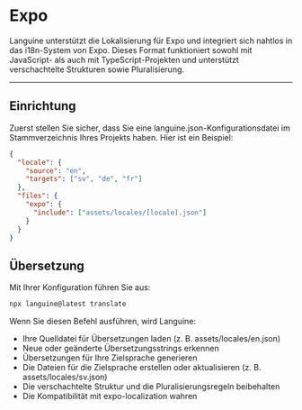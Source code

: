 # Expo

Languine unterstützt die Lokalisierung für Expo und integriert sich nahtlos in das i18n-System von Expo. Dieses Format funktioniert sowohl mit JavaScript- als auch mit TypeScript-Projekten und unterstützt verschachtelte Strukturen sowie Pluralisierung.

---

## Einrichtung

Zuerst stellen Sie sicher, dass Sie eine languine.json-Konfigurationsdatei im Stammverzeichnis Ihres Projekts haben. Hier ist ein Beispiel:

```json
{
  "locale": {
    "source": "en",
    "targets": ["sv", "de", "fr"]
  },
  "files": {
    "expo": {
      "include": ["assets/locales/[locale].json"]
    }
  }
}
```

## Übersetzung

Mit Ihrer Konfiguration führen Sie aus:

```bash
npx languine@latest translate
```

Wenn Sie diesen Befehl ausführen, wird Languine:

- Ihre Quelldatei für Übersetzungen laden (z. B. assets/locales/en.json)
- Neue oder geänderte Übersetzungsstrings erkennen
- Übersetzungen für Ihre Zielsprache generieren
- Die Dateien für die Zielsprache erstellen oder aktualisieren (z. B. assets/locales/sv.json)
- Die verschachtelte Struktur und die Pluralisierungsregeln beibehalten
- Die Kompatibilität mit expo-localization wahren

